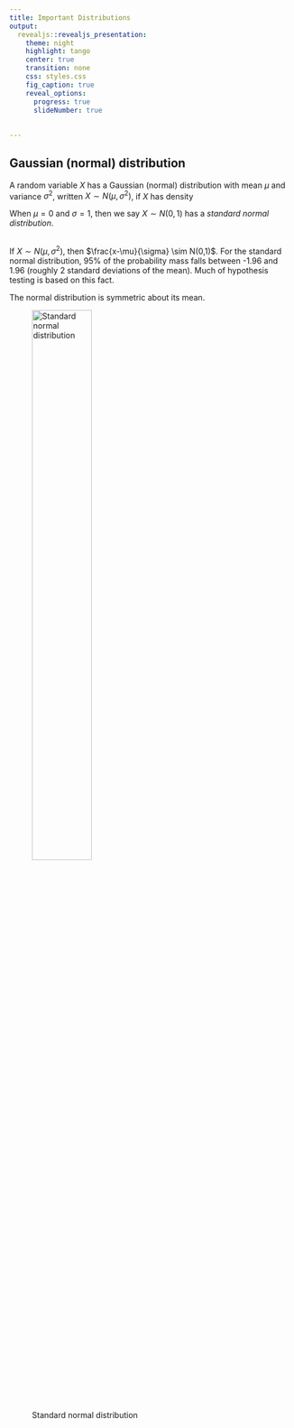```yaml
---
title: Important Distributions
output: 
  revealjs::revealjs_presentation:
    theme: night
    highlight: tango
    center: true
    transition: none
    css: styles.css
    fig_caption: true
    reveal_options:
      progress: true
      slideNumber: true
      
  
---
```


## Gaussian (normal) distribution

A random variable $X$ has a Gaussian (normal) distribution with mean $\mu$ and variance $\sigma^2$, written $X \sim N(\mu,\sigma^2)$, if $X$ has density

\begin{equation*}
f(x)=\frac{1}{\sqrt{2\pi}\sigma}\exp\left\{-\frac{1}{2 \sigma^2}(x-\mu)^2\right\}.
\end{equation*}

When $\mu=0$ and $\sigma=1$, then we say $X \sim N(0,1)$ has a *standard normal distribution*.  

##

If $X \sim N(\mu,\sigma^2)$, then $\frac{x-\mu}{\sigma} \sim N(0,1)$.  For the standard normal distribution, 95\% of the probability mass falls between -1.96 and 1.96 (roughly 2 standard deviations of the mean).  Much of hypothesis testing is based on this fact.

The normal distribution is symmetric about its mean.

![Standard normal distribution](figures/stdnormal.jpg){width=50%}


  



